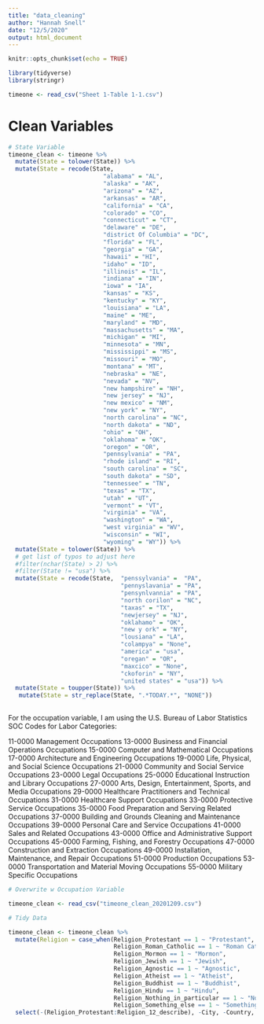 ```yaml
---
title: "data_cleaning"
author: "Hannah Snell"
date: "12/5/2020"
output: html_document
---
```


```r
knitr::opts_chunk$set(echo = TRUE)

library(tidyverse)
library(stringr)

timeone <- read_csv("Sheet 1-Table 1-1.csv")  
```

# Clean Variables

```r
# State Variable 
timeone_clean <- timeone %>% 
  mutate(State = tolower(State)) %>% 
  mutate(State = recode(State, 
                           "alabama" = "AL",
                           "alaska" = "AK",
                           "arizona" = "AZ",
                           "arkansas" = "AR",
                           "california" = "CA",
                           "colorado" = "CO",
                           "connecticut" = "CT",
                           "delaware" = "DE",
                           "district Of Columbia" = "DC",
                           "florida" = "FL",
                           "georgia" = "GA",
                           "hawaii" = "HI",
                           "idaho" = "ID",
                           "illinois" = "IL",
                           "indiana" = "IN", 
                           "iowa" = "IA",
                           "kansas" = "KS",
                           "kentucky" = "KY",
                           "louisiana" = "LA", 
                           "maine" = "ME",
                           "maryland" = "MD",
                           "massachusetts" = "MA",
                           "michigan" = "MI",
                           "minnesota" = "MN",
                           "mississippi" = "MS",
                           "missouri" = "MO",
                           "montana" = "MT",
                           "nebraska" = "NE",
                           "nevada" = "NV",
                           "new hampshire" = "NH",
                           "new jersey" = "NJ",
                           "new mexico" = "NM",
                           "new york" = "NY",
                           "north carolina" = "NC",
                           "north dakota" = "ND",
                           "ohio" = "OH",
                           "oklahoma" = "OK",
                           "oregon" = "OR",
                           "pennsylvania" = "PA",
                           "rhode island" = "RI",
                           "south carolina" = "SC",
                           "south dakota" = "SD",
                           "tennessee" = "TN",
                           "texas" = "TX",
                           "utah" = "UT",
                           "vermont" = "VT",
                           "virginia" = "VA",
                           "washington" = "WA",
                           "west virginia" = "WV",
                           "wisconsin" = "WI",
                           "wyoming" = "WY")) %>% 
  mutate(State = tolower(State)) %>% 
  # get list of typos to adjust here
  #filter(nchar(State) > 2) %>% 
  #filter(State != "usa") %>% 
  mutate(State = recode(State,  "penssylvania" =  "PA", 
                                "pennyslavania" = "PA",  
                                "pensynlvannia" = "PA",  
                                "north corilon" = "NC", 
                                "taxas" = "TX", 
                                "newjersey" = "NJ", 
                                "oklahamo" = "OK", 
                                "new y ork" = "NY", 
                                "lousiana" = "LA",  
                                "colampya" = "None", 
                                "america" = "usa", 
                                "oregan" = "OR", 
                                "maxcico" = "None", 
                                "ckoforin" = "NY",  
                                "united states" = "usa")) %>% 
  mutate(State = toupper(State)) %>% 
   mutate(State = str_replace(State, ".*TODAY.*", "NONE"))
  
```

For the occupation variable, I am using the U.S. Bureau of Labor Statistics SOC Codes for Labor Categories: 

11-0000  Management Occupations
13-0000  Business and Financial Operations Occupations
15-0000  Computer and Mathematical Occupations
17-0000  Architecture and Engineering Occupations
19-0000  Life, Physical, and Social Science Occupations
21-0000  Community and Social Service Occupations
23-0000  Legal Occupations
25-0000  Educational Instruction and Library Occupations
27-0000  Arts, Design, Entertainment, Sports, and Media Occupations
29-0000  Healthcare Practitioners and Technical Occupations
31-0000  Healthcare Support Occupations
33-0000  Protective Service Occupations
35-0000  Food Preparation and Serving Related Occupations
37-0000  Building and Grounds Cleaning and Maintenance Occupations
39-0000  Personal Care and Service Occupations
41-0000  Sales and Related Occupations
43-0000  Office and Administrative Support Occupations
45-0000  Farming, Fishing, and Forestry Occupations
47-0000  Construction and Extraction Occupations
49-0000  Installation, Maintenance, and Repair Occupations
51-0000  Production Occupations
53-0000  Transportation and Material Moving Occupations
55-0000  Military Specific Occupations

```r
# Overwrite w Occupation Variable 

timeone_clean <- read_csv("timeone_clean_20201209.csv")

# Tidy Data  

timeone_clean <- timeone_clean %>% 
  mutate(Religion = case_when(Religion_Protestant == 1 ~ "Protestant", 
                              Religion_Roman_Catholic == 1 ~ "Roman Catholic", 
                              Religion_Mormon == 1 ~ "Mormon", 
                              Religion_Jewish == 1 ~ "Jewish", 
                              Religion_Agnostic == 1 ~ "Agnostic", 
                              Religion_Atheist == 1 ~ "Atheist", 
                              Religion_Buddhist == 1 ~ "Buddhist", 
                              Religion_Hindu == 1 ~ "Hindu", 
                              Religion_Nothing_in_particular == 1 ~ "Nothing in Particular", 
                              Religion_Something_else == 1 ~ "Something Else")) %>% 
  select(-(Religion_Protestant:Religion_12_describe), -City, -Country, -Meds_2_describe, -Illnesses_2_describe)



```


